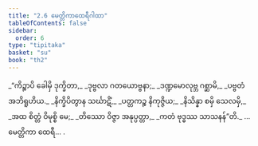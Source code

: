 ```yaml
---
title: "2.6 မေတ္တိကာထေရီဂါထာ"
tableOfContents: false
sidebar:
  order: 6
type: "tipitaka"
basket: "su"
book: "th2"
---
```



<DynamicBreadcrumb />

<Division number="29" book="th2" e="ch" v="19" p="382">

<Paragraph number="54" type="verses" book="th2">
_“ကိဉ္စာပိ ခေါမှိ ဒုက္ခိတာ,_  
_ဒုဗ္ဗလာ ဂတယောဗ္ဗနာ;_  
_ဒဏ္ဍမောလုဗ္ဘ ဂစ္ဆာမိ,_  
_ပဗ္ဗတံ အဘိရူဟိယ._  

</Paragraph>

</Division>
<Division number="30" book="th2" e="ch" v="19" p="382">

<Paragraph number="55" type="verses" book="th2">
_နိက္ခိပိတွာန သင်္ဃာဋိံ,_  
_ပတ္တကဉ္စ နိကုဇ္ဇိယ;_  
_နိသိန္နာ စမှိ သေလမှိ,_  
_အထ စိတ္တံ ဝိမုစ္စိ မေ;_  
_တိဿော ဝိဇ္ဇာ အနုပ္ပတ္တာ,_  
_ကတံ ဗုဒ္ဓဿ သာသနန်”တိ._  


</Paragraph>
</Division>

<Paragraph number="56" type="center" book="th2">
…  မေတ္တိကာ ထေရီ… .
</Paragraph>